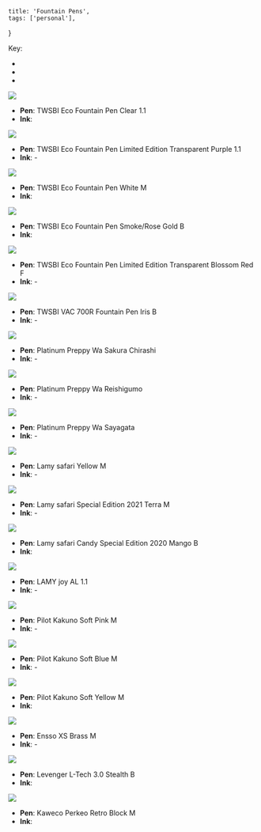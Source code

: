     title: 'Fountain Pens',
    tags: ['personal'],
}

Key:
- <Ink name="Normal ink" color="rgb(0, 136, 235)" />
- <Ink name="Shimmering ink" color="rgb(0, 136, 235)" shimmer="rgb(232, 213, 0)" />
- <Ink name="Iridescent/sheening ink" color="rgb(0, 136, 235)" sheen="rgb(255, 0, 119)" />

<Image src="https://res.cloudinary.com/cesque/image/upload/v1675958351/fountain-pens/photo_3_n5oi32.jpg" />

- **Pen**: TWSBI Eco Fountain Pen Clear 1.1
- **Ink**: <Ink ink="pelikan edelstein jade" />

<Image src="https://res.cloudinary.com/cesque/image/upload/v1675958351/fountain-pens/photo_4_pwnl2j.jpg" />

- **Pen**: TWSBI Eco Fountain Pen Limited Edition Transparent Purple 1.1
- **Ink**: -

<Image src="https://res.cloudinary.com/cesque/image/upload/v1675958351/fountain-pens/photo_1_kyr9qx.jpg" />

- **Pen**: TWSBI Eco Fountain Pen White M
- **Ink**: <Ink ink="diamine enchanted ocean" />

<Image src="https://res.cloudinary.com/cesque/image/upload/v1675958351/fountain-pens/photo_5_it8n76.jpg" />

- **Pen**: TWSBI Eco Fountain Pen Smoke/Rose Gold B
- **Ink**: <Ink ink="pelikan edelstein golden beryl" />

<Image src="https://res.cloudinary.com/cesque/image/upload/v1675958350/fountain-pens/photo_16_bogmbe.jpg" />

- **Pen**: TWSBI Eco Fountain Pen Limited Edition Transparent Blossom Red F
- **Ink**: - <Ink ink="diamine oxblood" />

<Image src="https://res.cloudinary.com/cesque/image/upload/v1675958350/fountain-pens/photo_14_ccsawr.jpg" />

- **Pen**: TWSBI VAC 700R Fountain Pen Iris B
- **Ink**: -

<Image src="https://res.cloudinary.com/cesque/image/upload/v1675958351/fountain-pens/photo_6_nsbsov.jpg" />

- **Pen**: Platinum Preppy Wa Sakura Chirashi
- **Ink**: -

<Image src="https://res.cloudinary.com/cesque/image/upload/v1675958350/fountain-pens/photo_11_zjqx45.jpg" />

- **Pen**: Platinum Preppy Wa Reishigumo
- **Ink**: -

<Image src="https://res.cloudinary.com/cesque/image/upload/v1675958350/fountain-pens/photo_17_py7vvj.jpg" />

- **Pen**: Platinum Preppy Wa Sayagata
- **Ink**: -

<Image src="https://res.cloudinary.com/cesque/image/upload/v1675958351/fountain-pens/photo_2_uwpj1o.jpg" />

- **Pen**: Lamy safari Yellow M
- **Ink**: -

<Image src="https://res.cloudinary.com/cesque/image/upload/v1675958350/fountain-pens/photo_12_aftrv8.jpg" />

- **Pen**: Lamy safari Special Edition 2021 Terra M
- **Ink**: -

<Image src="https://res.cloudinary.com/cesque/image/upload/v1675958350/fountain-pens/photo_15_fzruyn.jpg" />

- **Pen**: Lamy safari Candy Special Edition 2020 Mango B
- **Ink**: <Ink ink="sailor shikiori yamadori" />

<Image src="https://res.cloudinary.com/cesque/image/upload/v1675958350/fountain-pens/photo_10_i4wono.jpg" />

- **Pen**: LAMY joy AL 1.1
- **Ink**: -

<Image src="https://res.cloudinary.com/cesque/image/upload/v1675958351/fountain-pens/photo_13_txrfir.jpg" />

- **Pen**: Pilot Kakuno Soft Pink M
- **Ink**: -

<Image src="https://res.cloudinary.com/cesque/image/upload/v1675958351/fountain-pens/photo_8_egvusf.jpg" />

- **Pen**: Pilot Kakuno Soft Blue M
- **Ink**: -

<Image src="https://res.cloudinary.com/cesque/image/upload/v1675958351/fountain-pens/photo_9_v86ais.jpg" />

- **Pen**: Pilot Kakuno Soft Yellow M
- **Ink**: <Ink ink="diamine golden ivy" />

<Image src="https://res.cloudinary.com/cesque/image/upload/v1675958351/fountain-pens/photo_7_gmlefp.jpg" />

- **Pen**: Ensso XS Brass M
- **Ink**: -

<Image src="https://res.cloudinary.com/cesque/image/upload/v1675958350/fountain-pens/photo_18_xs1iiy.jpg" />

- **Pen**: Levenger L-Tech 3.0 Stealth B
- **Ink**: <Ink ink="sailor shikiori sakuramori" />

<Image src="https://res.cloudinary.com/cesque/image/upload/v1675958350/fountain-pens/photo_19_uwcg3n.jpg" />

- **Pen**: Kaweco Perkeo Retro Block M
- **Ink**: <Ink ink="pilot iroshizuku yama-guri" />